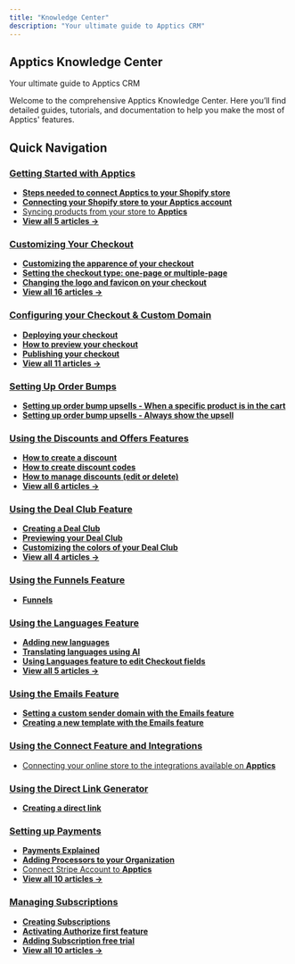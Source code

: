 ```yaml
---
title: "Knowledge Center"
description: "Your ultimate guide to Apptics CRM"
---
```


## Apptics Knowledge Center

<Note>
  Your ultimate guide to Apptics CRM
</Note>

Welcome to the comprehensive Apptics Knowledge Center. Here you’ll find detailed guides, tutorials, and documentation to help you make the most of Apptics' features.

## Quick Navigation

### [Getting Started with Apptics](https://docs.apptics.ai/Getting-Started-with-Apptics/Getting-Started-With-Apptics)

- [**Steps needed to connect Apptics to your Shopify store**](https://docs.apptics.ai/Getting-Started-with-Apptics/Steps-needed-to-connect-Apptics-to-your-Shopify-Store)
- [**Connecting your Shopify store to your Apptics account**](https://docs.apptics.ai/Getting-Started-with-Apptics/Connecting-your-Shopify-store-to-your-Apptics-account-Copy-page)
- [Syncing products from your store to **Apptics**](https://docs.apptics.ai/Getting-Started-with-Apptics/Syncing-Products-From-Your-Store-to-Apptics)
- [**View all 5 articles →**](https://docs.apptics.ai/Getting-Started-with-Apptics/Getting-Started-With-Apptics)

### [Customizing Your Checkout](https://docs.apptics.ai/Customizing-Your-Checkouts/Customizing-Your-Checkout)

- [**Customizing the apparence of your checkout**](https://docs.apptics.ai/Customizing-Your-Checkouts/Customizing-the-appearance-of-your-checkouthttps://docs.tagadapay.com/knowledge-center/checkout-customization/customizing-the-apparence-of-your-checkout)
- [**Setting the checkout type: one-page or multiple-page**](https://docs.apptics.ai/Customizing-Your-Checkouts/Setting-the-checkout-type-one-page-or-multiple-page)
- [**Changing the logo and favicon on your checkout**](https://docs.apptics.ai/Customizing-Your-Checkouts/Changing-the-Logo-and-Favicon-on-Your-Checkout)
- [**View all 16 articles →**](https://docs.apptics.ai/Customizing-Your-Checkouts/Customizing-Your-Checkout)

### [**Configuring your Checkout & Custom Domain**](https://docs.apptics.ai/Configuring-your-Checkout-and-Domain/Configuring-your-Checkout-and-Domain)

- [**Deploying your checkout**](https://docs.apptics.ai/Configuring-your-Checkout-and-Domain/Deploying-your-Checkout)
- [**How to preview your checkout**](https://docs.apptics.ai/Configuring-your-Checkout-and-Domain/How-to-preview-your-checkout)
- [**Publishing your checkout**](https://docs.apptics.ai/Configuring-your-Checkout-and-Domain/Publishing-your-checkout)
- [**View all 11 articles →**](https://docs.apptics.ai/Configuring-your-Checkout-and-Domain/Configuring-your-Checkout-and-Domain)

### [**Setting Up Order Bumps**](https://docs.apptics.ai/Setting-Up-Order-Bumps/Setting-Up-Order-Bumps)

- [**Setting up order bump upsells - When a specific product is in the cart**](https://docs.apptics.ai/Setting-Up-Order-Bumps/Setting-up-Order-Bump-Upsells-When-a-Specific-Product-is-in-the-Cart)
- [**Setting up order bump upsells - Always show the upsell**](https://docs.apptics.ai/Setting-Up-Order-Bumps/Setting-up-order-bump-upsells-Always-Show-the-Upsells)

### [**Using the Discounts and Offers Features**](https://docs.apptics.ai/Using-the-Discounts-and-Offers-Features/Using-the-Discounts-and-Offers-Features)

- [**How to create a discount**](https://docs.apptics.ai/Using-the-Discounts-and-Offers-Features/How-to-Create-a-Discount)
- [**How to create discount codes**](https://docs.apptics.ai/Using-the-Discounts-and-Offers-Features/How-to-create-discount-codes)
- [**How to manage discounts (edit or delete)**](https://docs.apptics.ai/Using-the-Discounts-and-Offers-Features/How-to-manage-discounts-edit-or-delete)
- [**View all 6 articles →**](https://docs.apptics.ai/Using-the-Discounts-and-Offers-Features/Using-the-Discounts-and-Offers-Features)

### [**Using the Deal Club Feature**](https://docs.apptics.ai/Using-the-Deal-Club-Feature/Using-the-Deal-Club-Feature-Feature)

- [**Creating a Deal Club**](https://docs.apptics.ai/Using-the-Deal-Club-Feature/Creating-a-Deal-Club)
- [**Previewing your Deal Club**](https://docs.apptics.ai/Using-the-Deal-Club-Feature/Previewing-Your-Deal-Club)
- [**Customizing the colors of your Deal Club**](https://docs.apptics.ai/Using-the-Deal-Club-Feature/Customizing-the-Colors-of-your-Deal-Club)
- [**View all 4 articles →**](https://docs.apptics.ai/Using-the-Deal-Club-Feature/Using-the-Deal-Club-Feature-Feature)

### [**Using the Funnels Feature**](https://docs.apptics.ai/Using-the-Funnels-Feature/Using-the-Funnels-Feature)

- [**Funnels**](https://docs.apptics.ai/Using-the-Funnels-Feature/Funnelsge-center/funnels/funnels)

### [**Using the Languages Feature**](https://docs.apptics.ai/Using-the-Languages-Feature/Using-the-Languages-Feature)

- [**Adding new languages**](https://docs.apptics.ai/Using-the-Languages-Feature/Adding-new-languages)
- [**Translating languages using AI**](https://docs.apptics.ai/Using-the-Languages-Feature/Translating-languages-using-AI)
- [**Using Languages feature to edit Checkout fields**](https://docs.apptics.ai/Using-the-Languages-Feature/Using-Languages-Feature-to-edit-Checkout-Fields)
- [**View all 5 articles →**](https://docs.apptics.ai/Using-the-Languages-Feature/Using-the-Languages-Feature)

### [**Using the Emails Feature**](https://docs.apptics.ai/Using-the-Emails-Feature/Using-the-Emails-Feature)

- [**Setting a custom sender domain with the Emails feature**](https://docs.apptics.ai/Using-the-Emails-Feature/Setting-up-a-Custom-Sender-Domain-with-the-Emails-Feature)
- [**Creating a new template with the Emails feature**](https://docs.apptics.ai/Using-the-Emails-Feature/Creating-a-new-template-with-the-Emails-Feature)

### [**Using the Connect Feature and Integrations**](https://docs.apptics.ai/Using-the-Connect-Feature-and-Integrations/Using-the-Connect-Feature-and-Integrations)

- [Connecting your online store to the integrations available on **Apptics**](https://docs.apptics.ai/Using-the-Connect-Feature-and-Integrations/Connecting-your-online-store-to-the-integrations-available-on-Apptics)

### [**Using the Direct Link Generator**](https://docs.apptics.ai/Using-the-Direct-Link-Generator/Using-the-Direct-Link-Generator)

- [**Creating a direct link**](https://docs.apptics.ai/Using-the-Direct-Link-Generator/Creating-a-direct-link)

### [**Setting up Payments**](https://docs.apptics.ai/Setting-up-Payments/Setting-up-Payments)

- [**Payments Explained**](https://docs.apptics.ai/Setting-up-Payments/Payments-Explained)
- [**Adding Processors to your Organization**](https://docs.apptics.ai/Setting-up-Payments/Adding-Processors-to-your-Organization)
- [Connect Stripe Account to **Apptics**](https://docs.apptics.ai/Setting-up-Payments/Connect-Stripe-Account-to-Apptics)
- [**View all 10 articles →**](https://docs.apptics.ai/Setting-up-Payments/Setting-up-Payments)

### [**Managing Subscriptions**](https://docs.apptics.ai/Managing-Subscriptions/Managing-Subscriptions)

- [**Creating Subscriptions**](https://docs.apptics.ai/Managing-Subscriptions/Creating-Subscriptions)
- [**Activating Authorize first feature**](https://docs.apptics.ai/Managing-Subscriptions/Activating-Authorize-first-Feature)
- [**Adding Subscription free trial**](https://docs.apptics.ai/Managing-Subscriptions/Adding-Subscription-free-trial)
- [**View all 10 articles →**](https://docs.apptics.ai/Managing-Subscriptions/Managing-Subscriptions)
